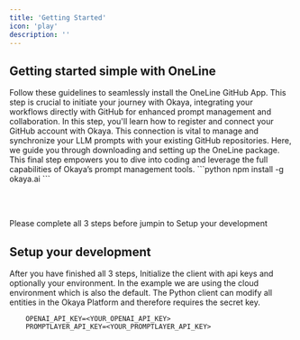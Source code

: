 ```yaml
---
title: 'Getting Started'
icon: 'play'
description: ''
---
```



## Getting started simple with OneLine

<Steps>
  <Step  title="Installing the Okaya GitHub App">
    Follow these guidelines to seamlessly install the OneLine GitHub App. This step is crucial to initiate your journey with Okaya, integrating your workflows directly with GitHub for enhanced prompt management and collaboration.
    <Card title="Install Okaya.ai on Your Github" icon="github" href="https://github.com/apps/okaya-ai">
    </Card>
  </Step>
  <Step title="Connect Your GitHub Account">
    In this step, you'll learn how to register and connect your GitHub account with Okaya. This connection is vital to manage and synchronize your LLM prompts with your existing GitHub repositories.
      <Card title="Connect Your GitHub Account" icon="link" href="https://okaya-plat-dot-skilful-answer-400611.uc.r.appspot.com/login">
    </Card>
  </Step>
  <Step title="Get Started with the OneLine Package">
    Here, we guide you through downloading and setting up the OneLine package. This final step empowers you to dive into coding and leverage the full capabilities of Okaya’s prompt management tools.
    ```python 
      npm install -g okaya.ai
    ```
  </Step>
</Steps>


<br></br>

<Warning>Please complete all 3 steps before jumpin to Setup your development</Warning> 
## Setup your development

After you have finished all 3 steps, Initialize the client with api keys and optionally your environment. In the example we are using the cloud environment which is also the default. The Python client can modify all entities in the Okaya Platform and therefore requires the secret key. 

```env .env 
    OPENAI_API_KEY=<YOUR_OPENAI_API_KEY>
    PROMPTLAYER_API_KEY=<YOUR_PROMPTLAYER_API_KEY>

```

